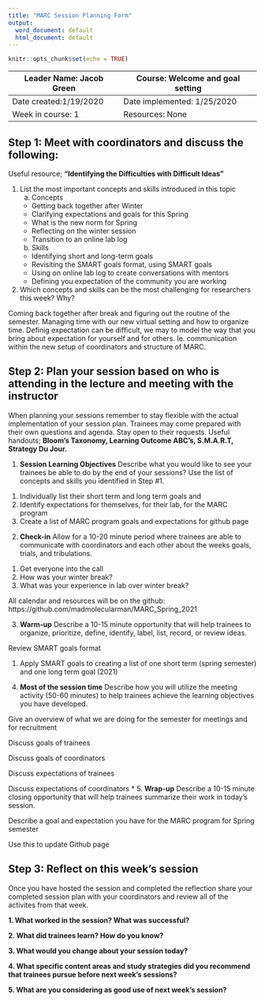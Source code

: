 ```yaml
---
title: "MARC Session Planning Form"
output:
  word_document: default
  html_document: default
---
```


```r
knitr::opts_chunk$set(echo = TRUE)
```

| Leader Name: Jacob Green | Course: Welcome and goal setting |
|--------------------------|----------------------------------|
| Date created:1/19/2020 | Date implemented: 1/25/2020 |
| Week in course: 1 | Resources: None |

## Step 1: Meet with coordinators and discuss the following:
Useful resource; **"Identifying the Difficulties with Difficult Ideas"**

1. List the most important concepts and skills introduced in this topic
    a. Concepts
      * Getting back together after Winter
      * Clarifying expectations and goals for this Spring
      * What is the new norm for Spring
      * Reflecting on the winter session
      * Transition to an online lab log

    b. Skills
      * Identifying short and long-term goals
      * Revisiting the SMART goals format, using SMART goals
      * Using on online lab log to create conversations with mentors
      * Defining you expectation of the community you are working

2. Which concepts and skills can be the most challenging for researchers this week? Why?

Coming back together after break and figuring out the routine of the semester. Managing time with our new virtual setting and how to organize time. Definig expectation can be difficult, we may to model the way that you bring about expectation for yourself and for others. Ie. communication within the new setup of coordinators and structure of MARC.

## Step 2: Plan your session based on who is attending in the lecture and meeting with the instructor
When planning your sessions remember to stay flexible with the actual implementation of your session plan. Trainees may come prepared with their own questions and agenda. Stay open to their requests. Useful handouts; **Bloom's Taxonomy, Learning Outcome ABC's, S.M.A.R.T, Strategy Du Jour.**

1. **Session Learning Objectives**
Describe what you would like to see your trainees be able to do by the end of your sessions? Use the list of concepts and skills you identified in Step #1. 

1) Individually list their short term and long term goals and 
2) Identify expectations for themselves, for their lab, for the MARC program
2) Create a list of MARC program goals and expectations for github page

2. **Check-in**
Allow for a 10-20 minute period where trainees are able to communicate with coordinators and each other about the weeks goals, trials, and tribulations.

 1) Get everyone into the call
 2) How was your winter break?
 3) What was your experience in lab over winter break?

All calendar and resources will be on the github: https://github.com/madmolecularman/MARC_Spring_2021


3. **Warm-up**
Describe a 10-15 minute opportunity that will help trainees to organize, prioritize, define, identify, label, list, record, or review ideas.

Review SMART goals format

1) Apply SMART goals to creating a list of one short term (spring semester) and one long term goal (2021)

4. **Most of the session time**
Describe how you will utilize the meeting activity (50-60 minutes) to help trainees achieve the learning objectives you have developed.

Give an overview of what we are doing for the semester for meetings and for recruitment

Discuss goals of trainees

Discuss goals of coordinators

Discuss expectations of trainees

Discuss expectations of coordinators
  * 
5. **Wrap-up**
Describe a 10-15 minute closing opportunity that will help trainees summarize their work in today's session. 

Describe a goal and expectation you have for the MARC program for Spring semester

Use this to update Github page

## Step 3: Reflect on this week's session
Once you have hosted the session and completed the reflection share your completed session plan with your coordinators and review all of the activites from that week.

**1. What worked in the session? What was successful?**

**2. What did trainees learn? How do you know?**

**3. What would you change about your session today?**

**4. What specific content areas and study strategies did you recommend that trainees pursue before next week's sessions?**

**5. What are you considering as good use of next week's session?**

